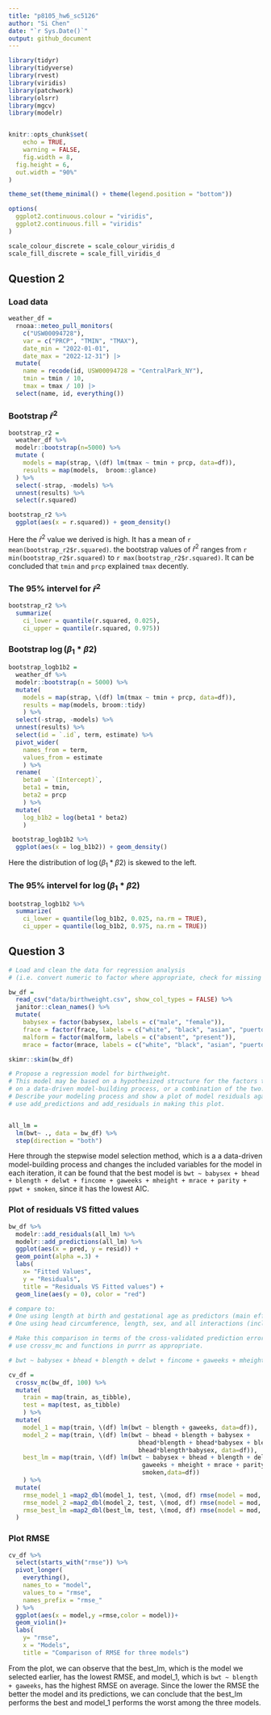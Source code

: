 ```yaml
---
title: "p8105_hw6_sc5126"
author: "Si Chen"
date: "`r Sys.Date()`"
output: github_document
---
```


```r
library(tidyr)
library(tidyverse)
library(rvest)
library(viridis)
library(patchwork)
library(olsrr)
library(mgcv)
library(modelr)


knitr::opts_chunk$set(
	echo = TRUE,
	warning = FALSE,
	fig.width = 8, 
  fig.height = 6,
  out.width = "90%"
)

theme_set(theme_minimal() + theme(legend.position = "bottom"))

options(
  ggplot2.continuous.colour = "viridis",
  ggplot2.continuous.fill = "viridis"
)

scale_colour_discrete = scale_colour_viridis_d
scale_fill_discrete = scale_fill_viridis_d
```

## Question 2

### Load data
```r
weather_df = 
  rnoaa::meteo_pull_monitors(
    c("USW00094728"),
    var = c("PRCP", "TMIN", "TMAX"), 
    date_min = "2022-01-01",
    date_max = "2022-12-31") |>
  mutate(
    name = recode(id, USW00094728 = "CentralPark_NY"),
    tmin = tmin / 10,
    tmax = tmax / 10) |>
  select(name, id, everything())
```
### Bootstrap $\hat{r}^2$
```r
bootstrap_r2 = 
  weather_df %>%  
  modelr::bootstrap(n=5000) %>%  
  mutate (
    models = map(strap, \(df) lm(tmax ~ tmin + prcp, data=df)),
    results = map(models,  broom::glance) 
  ) %>%  
  select(-strap, -models) %>%  
  unnest(results) %>%  
  select(r.squared)

```

```r
bootstrap_r2 %>% 
  ggplot(aes(x = r.squared)) + geom_density()

```


Here the $\hat{r}^2$ value we derived is high. It has a mean of `r mean(bootstrap_r2$r.squared)`. the bootstrap values of $\hat{r}^2$ ranges from `r min(bootstrap_r2$r.squared)` to `r max(bootstrap_r2$r.squared)`. It can be concluded that `tmin` and `prcp` explained `tmax` decently.


### The 95% intervel for $\hat{r}^2$

```r

bootstrap_r2 %>%  
  summarize(
    ci_lower = quantile(r.squared, 0.025), 
    ci_upper = quantile(r.squared, 0.975))

```


### Bootstrap $\log(\beta_1 * \beta2)$
```r

bootstrap_logb1b2 = 
  weather_df %>% 
  modelr::bootstrap(n = 5000) %>% 
  mutate(
    models = map(strap, \(df) lm(tmax ~ tmin + prcp, data=df)),
    results = map(models, broom::tidy)
    ) %>% 
  select(-strap, -models) %>% 
  unnest(results) %>% 
  select(id = `.id`, term, estimate) %>% 
  pivot_wider(
    names_from = term, 
    values_from = estimate
    ) %>% 
  rename(
    beta0 = `(Intercept)`, 
    beta1 = tmin,
    beta2 = prcp
    ) %>% 
  mutate(
    log_b1b2 = log(beta1 * beta2)
    )

```



```r

 bootstrap_logb1b2 %>% 
  ggplot(aes(x = log_b1b2)) + geom_density()

```


Here the distribution of $\log(\beta_1 * \beta2)$ is skewed to the left.



### The 95% intervel for $\log(\beta_1 * \beta2)$

```r

bootstrap_logb1b2 %>%  
  summarize(
    ci_lower = quantile(log_b1b2, 0.025, na.rm = TRUE), 
    ci_upper = quantile(log_b1b2, 0.975, na.rm = TRUE))

```



## Question 3

```r
# Load and clean the data for regression analysis 
# (i.e. convert numeric to factor where appropriate, check for missing data, etc.).

bw_df = 
  read_csv("data/birthweight.csv", show_col_types = FALSE) %>% 
  janitor::clean_names() %>% 
  mutate(
    babysex = factor(babysex, labels = c("male", "female")),
    frace = factor(frace, labels = c("white", "black", "asian", "puerto rican", "other")),
    malform = factor(malform, labels = c("absent", "present")),
    mrace = factor(mrace, labels = c("white", "black", "asian", "puerto rican")))

```

```r
skimr::skim(bw_df)

```


```r
# Propose a regression model for birthweight. 
# This model may be based on a hypothesized structure for the factors that underly birthweight, 
# on a data-driven model-building process, or a combination of the two. 
# Describe your modeling process and show a plot of model residuals against fitted values – 
# use add_predictions and add_residuals in making this plot.


all_lm = 
  lm(bwt~ ., data = bw_df) %>% 
  step(direction = "both")

```

Here through the stepwise model selection method, which is a a data-driven model-building process and changes the included variables for the model in each iteration, it can be found that the best model is `bwt ~ babysex + bhead + blength + delwt + fincome + gaweeks + mheight + mrace + parity + ppwt + smoken`, since it has the lowest AIC.


###  Plot of residuals VS fitted values
```r

bw_df %>% 
  modelr::add_residuals(all_lm) %>%
  modelr::add_predictions(all_lm) %>% 
  ggplot(aes(x = pred, y = resid)) +
  geom_point(alpha =.3) +
  labs( 
    x= "Fitted Values", 
    y = "Residuals",
    title = "Residuals VS Fitted values") +
  geom_line(aes(y = 0), color = "red")

```



```r
# compare to:
# One using length at birth and gestational age as predictors (main effects only)
# One using head circumference, length, sex, and all interactions (including the three-way interaction) between these

# Make this comparison in terms of the cross-validated prediction error; 
# use crossv_mc and functions in purrr as appropriate.

# bwt ~ babysex + bhead + blength + delwt + fincome + gaweeks + mheight + mrace + parity + ppwt + smoken

cv_df = 
  crossv_mc(bw_df, 100) %>% 
  mutate(
    train = map(train, as_tibble),
    test = map(test, as_tibble)
    ) %>% 
  mutate(
    model_1 = map(train, \(df) lm(bwt ~ blength + gaweeks, data=df)),
    model_2 = map(train, \(df) lm(bwt ~ bhead + blength + babysex +
                                    bhead*blength + bhead*babysex + blength*babysex + 
                                    bhead*blength*babysex, data=df)),
    best_lm = map(train, \(df) lm(bwt ~ babysex + bhead + blength + delwt + fincome + 
                                     gaweeks + mheight + mrace + parity + ppwt + 
                                     smoken,data=df))
    ) %>% 
  mutate(
    rmse_model_1 =map2_dbl(model_1, test, \(mod, df) rmse(model = mod, data = df)),
    rmse_model_2 =map2_dbl(model_2, test, \(mod, df) rmse(model = mod, data = df)),
    rmse_best_lm =map2_dbl(best_lm, test, \(mod, df) rmse(model = mod, data = df))
  )

```


### Plot RMSE

```r

cv_df %>% 
  select(starts_with("rmse")) %>% 
  pivot_longer(
    everything(),
    names_to = "model",
    values_to = "rmse",
    names_prefix = "rmse_"
  ) %>% 
  ggplot(aes(x = model,y =rmse,color = model))+
  geom_violin()+
  labs(
    y= "rmse", 
    x = "Models",
    title = "Comparison of RMSE for three models") 


```

From the plot, we can observe that the best_lm, which is the model we selected earlier, has the lowest RMSE, and model_1, which is `bwt ~ blength + gaweeks`, has the highest RMSE on average. Since the lower the RMSE the better the model and its predictions, we can conclude that the best_lm performs the best and model_1 performs the worst among the three models. 





